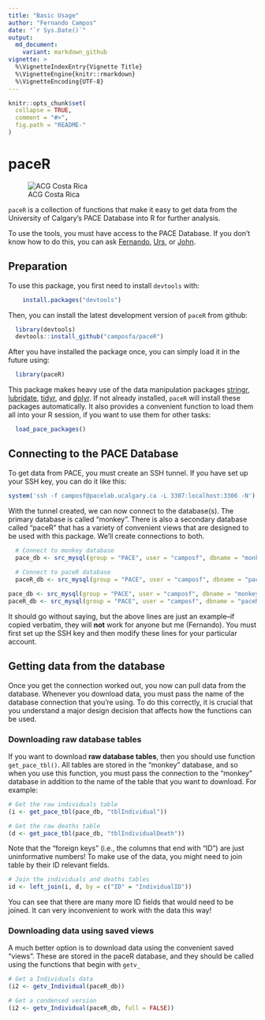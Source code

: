 ```yaml
---
title: "Basic Usage"
author: "Fernando Campos"
date: "`r Sys.Date()`"
output:
  md_document:
    variant: markdown_github
vignette: >
  %\VignetteIndexEntry{Vignette Title}
  %\VignetteEngine{knitr::rmarkdown}
  %\VignetteEncoding{UTF-8}
---
```


```r
knitr::opts_chunk$set(
  collapse = TRUE,
  comment = "#>",
  fig.path = "README-"
)
```

# paceR

![ACG Costa Rica](ACG.jpg)

`paceR` is a collection of functions that make it easy to get data from the University of Calgary's PACE Database into R for further analysis.

To use the tools, you must have access to the PACE Database. If you don't know how to do this, you can ask [Fernando](mailto:facampos@ucalgary.ca), [Urs](mailto:urs.kalbitzer@ucalgary.ca), or [John](mailto:jaddicot@ucalgary.ca).


## Preparation

To use this package, you first need to install `devtools` with:

```r
    install.packages("devtools")
```

Then, you can install the latest development version of `paceR` from github:

```r
  library(devtools)
  devtools::install_github("camposfa/paceR")
```

After you have installed the package once, you can simply load it in the future using:

```r
  library(paceR)
```

This package makes heavy use of the data manipulation packages [stringr](http://cran.r-project.org/package=stringr), [lubridate](http://cran.r-project.org/package=lubridate), [tidyr](http://cran.r-project.org/package=tidyr), and [dplyr](http://cran.r-project.org/package=dplyr). If not already installed, `paceR` will install these packages automatically. It also provides a convenient function to load them all into your R session, if you want to use them for other tasks:

```r
  load_pace_packages()
```


## Connecting to the PACE Database

To get data from PACE, you must create an SSH tunnel. If you have set up your SSH key, you can do it like this:

```r
system('ssh -f camposf@pacelab.ucalgary.ca -L 3307:localhost:3306 -N')
```

With the tunnel created, we can now connect to the database(s). The primary database is called "monkey". There is also a secondary database called "paceR" that has a variety of convenient views that are designed to be used with this package. We'll create connections to both.

```r
  # Connect to monkey database
  pace_db <- src_mysql(group = "PACE", user = "camposf", dbname = "monkey", password = NULL)
  
  # Connect to paceR database  
  paceR_db <- src_mysql(group = "PACE", user = "camposf", dbname = "paceR", password = NULL)
```


```r
pace_db <- src_mysql(group = "PACE", user = "camposf", dbname = "monkey", password = NULL)
paceR_db <- src_mysql(group = "PACE", user = "camposf", dbname = "paceR", password = NULL)
```

It should go without saying, but the above lines are just an example--if copied verbatim, they will **not** work for anyone but me (Fernando). You must first set up the SSH key and then modify these lines for your particular account.


## Getting data from the database

Once you get the connection worked out, you now can pull data from the database. Whenever you download data, you must pass the name of the database connection that you're using. To do this correctly, it is crucial that you understand a major design decision that affects how the functions can be used.

### Downloading raw database tables

If you want to download __raw database tables__, then you should use function `get_pace_tbl()`. All tables are stored in the "monkey" database, and so when you use this function, you must pass the connection to the "monkey" database in addition to the name of the table that you want to download. For example:

```r
# Get the raw individuals table
(i <- get_pace_tbl(pace_db, "tblIndividual"))

# Get the raw deaths table
(d <- get_pace_tbl(pace_db, "tblIndividualDeath"))
```

Note that the "foreign keys" (i.e., the columns that end with "ID") are just uninformative numbers! To make use of the data, you might need to join table by their ID relevant fields.

```r
# Join the individuals and deaths tables
id <- left_join(i, d, by = c("ID" = "IndividualID"))
```

You can see that there are many more ID fields that would need to be joined. It can very inconvenient to work with the data this way!


### Downloading data using saved views

A much better option is to download data using the convenient saved "views". These are stored in the paceR database, and they should be called using the functions that begin with `getv_`

```r
# Get a Individuals data
(i2 <- getv_Individual(paceR_db))

# Get a condensed version
(i2 <- getv_Individual(paceR_db, full = FALSE))
```




